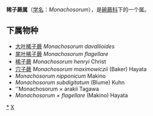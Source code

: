 {{Automatic Taxobox
| taxon = Monachosorum
| authority = Kunze
| type species = ''Monachosorum davallioides''
| type species authority = Kunze
}}

'''稀子蕨属'''（[[学名|学名]]：''Monachosorum''），是[[碗蕨科|碗蕨科]]下的一个属。

==下属物种==
* [[大叶稀子蕨|大叶稀子蕨]] ''Monachosorum davallioides''
* [[尾叶稀子蕨|尾叶稀子蕨]] ''Monachosorum flagellare''
* [[稀子蕨|稀子蕨]] ''Monachosorum henryi'' Christ
* [[穴子蕨|穴子蕨]] ''Monachosorum maximowiczii'' (Baker) Hayata
* ''Monachosorum nipponicum'' Makino
* ''Monachosorum subdigitatum'' (Blume) Kuhn
* ''Monachosorum × arakii Tagawa
* ''Monachosorum × flagellare'' (Makino) Hayata

{{taxonbar}}
[[Category:_稀子蕨属|*]]
[[Category:_碗蕨科|X]]